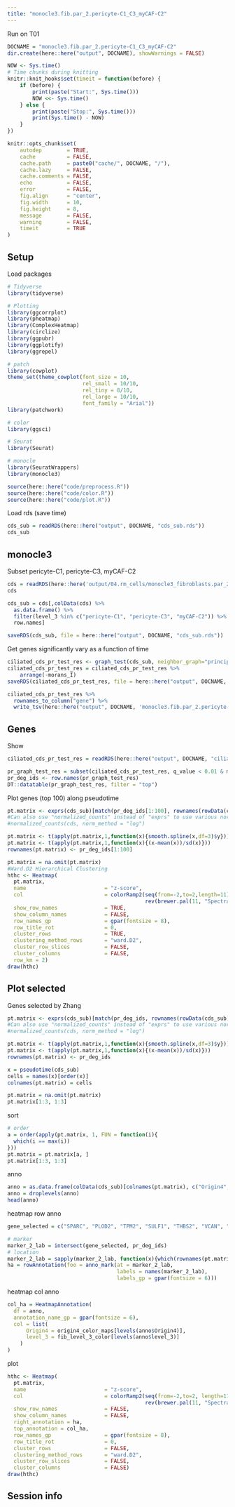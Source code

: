 ```yaml
---
title: "monocle3.fib.par_2.pericyte-C1_C3_myCAF-C2"
---
```


Run on T01

```r
DOCNAME = "monocle3.fib.par_2.pericyte-C1_C3_myCAF-C2"
dir.create(here::here("output", DOCNAME), showWarnings = FALSE)

NOW <- Sys.time()
# Time chunks during knitting
knitr::knit_hooks$set(timeit = function(before) {
    if (before) {
        print(paste("Start:", Sys.time()))
        NOW <<- Sys.time()
    } else {
        print(paste("Stop:", Sys.time()))
        print(Sys.time() - NOW)
    }
})

knitr::opts_chunk$set(
    autodep        = TRUE,
    cache          = FALSE,
    cache.path     = paste0("cache/", DOCNAME, "/"),
    cache.lazy     = FALSE, 
    cache.comments = FALSE,
    echo           = FALSE,
    error          = FALSE,
    fig.align      = "center",
    fig.width      = 10,
    fig.height     = 8,
    message        = FALSE,
    warning        = FALSE,
    timeit         = TRUE
)
```

## Setup

Load packages

```r
# Tidyverse
library(tidyverse)

# Plotting
library(ggcorrplot)
library(pheatmap)
library(ComplexHeatmap)
library(circlize)
library(ggpubr)
library(ggplotify)
library(ggrepel)

# patch
library(cowplot)
theme_set(theme_cowplot(font_size = 10,
                        rel_small = 10/10,
                        rel_tiny = 8/10,
                        rel_large = 10/10,
                        font_family = "Arial"))
library(patchwork)

# color
library(ggsci)

# Seurat
library(Seurat)

# monocle
library(SeuratWrappers)
library(monocle3)
```

```r
source(here::here("code/preprocess.R"))
source(here::here("code/color.R"))
source(here::here("code/plot.R"))
```

Load rds (save time)

```r
cds_sub = readRDS(here::here("output", DOCNAME, "cds_sub.rds"))
cds_sub
```

## monocle3

Subset pericyte-C1, pericyte-C3, myCAF-C2

```r
cds = readRDS(here::here('output/04.rm_cells/monocle3_fibroblasts.par_2.rds'))
cds

cds_sub = cds[,colData(cds) %>%
  as.data.frame() %>%
  filter(level_3 %in% c("pericyte-C1", "pericyte-C3", "myCAF-C2")) %>% #head()
  row.names]

saveRDS(cds_sub, file = here::here("output", DOCNAME, "cds_sub.rds"))
```

Get genes significantly vary as a function of time

```r
ciliated_cds_pr_test_res <- graph_test(cds_sub, neighbor_graph="principal_graph", cores=4)
ciliated_cds_pr_test_res = ciliated_cds_pr_test_res %>%
    arrange(-morans_I)
saveRDS(ciliated_cds_pr_test_res, file = here::here("output", DOCNAME, "ciliated_cds_pr_test_res.rds"))

ciliated_cds_pr_test_res %>%
  rownames_to_column("gene") %>% 
  write_tsv(here::here("output", DOCNAME, 'monocle3.fib.par_2.pericyte-C1_C3_myCAF-C2.graph_test.tsv'))
```

## Genes

Show

```r
ciliated_cds_pr_test_res = readRDS(here::here("output", DOCNAME, "ciliated_cds_pr_test_res.rds"))

pr_graph_test_res = subset(ciliated_cds_pr_test_res, q_value < 0.01 & morans_I > 0.2)
pr_deg_ids <- row.names(pr_graph_test_res)
DT::datatable(pr_graph_test_res, filter = "top")
```

Plot genes (top 100) along pseudotime

```r
pt.matrix <- exprs(cds_sub)[match(pr_deg_ids[1:100], rownames(rowData(cds_sub))), order(pseudotime(cds_sub))]
#Can also use "normalized_counts" instead of "exprs" to use various normalization methods, for example:
#normalized_counts(cds, norm_method = "log")

pt.matrix <- t(apply(pt.matrix,1,function(x){smooth.spline(x,df=3)$y}))
pt.matrix <- t(apply(pt.matrix,1,function(x){(x-mean(x))/sd(x)}))
rownames(pt.matrix) <- pr_deg_ids[1:100]

pt.matrix = na.omit(pt.matrix)
#Ward.D2 Hierarchical Clustering
hthc <- Heatmap(
  pt.matrix,
  name                         = "z-score",
  col                          = colorRamp2(seq(from=-2,to=2,length=11),
                                            rev(brewer.pal(11, "Spectral"))),
  show_row_names               = TRUE,
  show_column_names            = FALSE,
  row_names_gp                 = gpar(fontsize = 8),
  row_title_rot                = 0,
  cluster_rows                 = TRUE,
  clustering_method_rows       = "ward.D2",
  cluster_row_slices           = FALSE,
  cluster_columns              = FALSE,
  row_km = 2)
draw(hthc)
```


## Plot selected

Genes selected by Zhang

```r
pt.matrix <- exprs(cds_sub)[match(pr_deg_ids, rownames(rowData(cds_sub))), order(pseudotime(cds_sub))]
#Can also use "normalized_counts" instead of "exprs" to use various normalization methods, for example:
#normalized_counts(cds, norm_method = "log")

pt.matrix <- t(apply(pt.matrix,1,function(x){smooth.spline(x,df=3)$y}))
pt.matrix <- t(apply(pt.matrix,1,function(x){(x-mean(x))/sd(x)}))
rownames(pt.matrix) <- pr_deg_ids

x = pseudotime(cds_sub)
cells = names(x)[order(x)]
colnames(pt.matrix) = cells

pt.matrix = na.omit(pt.matrix)
pt.matrix[1:3, 1:3]
```

sort

```r
# order
a = order(apply(pt.matrix, 1, FUN = function(i){
  which(i == max(i))
}))
pt.matrix = pt.matrix[a, ]
pt.matrix[1:3, 1:3]
```

anno

```r
anno = as.data.frame(colData(cds_sub)[colnames(pt.matrix), c("Origin4", "level_3")])
anno = droplevels(anno)
head(anno)
```

heatmap row anno

```r
gene_selected = c("SPARC", "PLOD2", "TPM2", "SULF1", "THBS2", "VCAN", "CD99", "FAP", "GJA1", "FN1", "BGN", "IFI6", "LY6E", "SOD2", "CTSB", "CTSK", "PDPN", "ANTXR1", "PDGFRL", "ISG15", "YBX1", "CD36", "IGFBP7", "CXCL2", "FABP4", "ADAMTS4", "CAV1", "RGS5", "GJA4", "SPARCL1", "CDKN1A", "IL6", "MTHFD2")

# marker
marker_2_lab = intersect(gene_selected, pr_deg_ids)
# location
marker_2_lab = sapply(marker_2_lab, function(x){which(rownames(pt.matrix) == x)}, simplify = T)
ha = rowAnnotation(foo = anno_mark(at = marker_2_lab,
                                   labels = names(marker_2_lab),
                                   labels_gp = gpar(fontsize = 6)))
```

heatmap col anno

```r
col_ha = HeatmapAnnotation(
  df = anno,
  annotation_name_gp = gpar(fontsize = 6),
  col = list(
      Origin4 = origin4_color_maps[levels(anno$Origin4)],
      level_3 = fib_level_3_color[levels(anno$level_3)]
    )
)
```

plot

```r
hthc <- Heatmap(
  pt.matrix,
  name                         = "z-score",
  col                          = colorRamp2(seq(from=-2,to=2, length=11),
                                            rev(brewer.pal(11, "Spectral"))),
  show_row_names               = FALSE,
  show_column_names            = FALSE,
  right_annotation = ha,
  top_annotation = col_ha,
  row_names_gp                 = gpar(fontsize = 8),
  row_title_rot                = 0,
  cluster_rows                 = FALSE,
  clustering_method_rows       = "ward.D2",
  cluster_row_slices           = FALSE,
  cluster_columns              = FALSE)
draw(hthc)
```

## Session info
